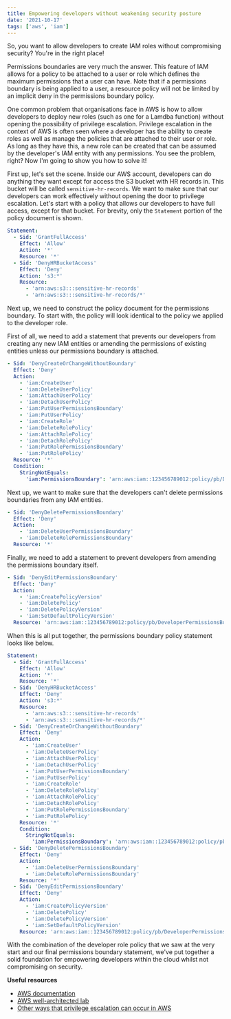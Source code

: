 ```yaml
---
title: Empowering developers without weakening security posture
date: '2021-10-17'
tags: ['aws', 'iam']
---
```


So, you want to allow developers to create IAM roles without compromising security? You're in the right place!

Permissions boundaries are very much the answer. This feature of IAM allows for a policy to be attached to a user or role which defines the maximum permissions that a user can have. Note that if a permissions boundary is being applied to a user, a resource policy will not be limited by an implicit deny in the permissions boundary policy.

One common problem that organisations face in AWS is how to allow developers to deploy new roles (such as one for a Lamdba function) without opening the possibility of privilege escalation. Privilege escalation in the context of AWS is often seen where a developer has the ability to create roles as well as manage the policies that are attached to their user or role. As long as they have this, a new role can be created that can be assumed by the developer's IAM entity with any permissions. You see the problem, right? Now I'm going to show you how to solve it!

First up, let's set the scene. Inside our AWS account, developers can do anything they want except for access the S3 bucket with HR records in. This bucket will be called `sensitive-hr-records`. We want to make sure that our developers can work effectively without opening the door to privilege escalation. Let's start with a policy that allows our developers to have full access, except for that bucket. For brevity, only the `Statement` portion of the policy document is shown.

```yml
Statement:
  - Sid: 'GrantFullAccess'
    Effect: 'Allow'
    Action: '*'
    Resource: '*'
  - Sid: 'DenyHRBucketAccess'
    Effect: 'Deny'
    Action: 's3:*'
    Resource:
      - 'arn:aws:s3:::sensitive-hr-records'
      - 'arn:aws:s3:::sensitive-hr-records/*'
```

Next up, we need to construct the policy document for the permissions boundary. To start with, the policy will look identical to the policy we applied to the developer role. 

First of all, we need to add a statement that prevents our developers from creating any new IAM entities or amending the permissions of existing entities unless our permissions boundary is attached.

```yml
- Sid: 'DenyCreateOrChangeWithoutBoundary'
  Effect: 'Deny'
  Action:
    - 'iam:CreateUser'
    - 'iam:DeleteUserPolicy'
    - 'iam:AttachUserPolicy'
    - 'iam:DetachUserPolicy'
    - 'iam:PutUserPermissionsBoundary'
    - 'iam:PutUserPolicy'
    - 'iam:CreateRole'
    - 'iam:DeleteRolePolicy'
    - 'iam:AttachRolePolicy'
    - 'iam:DetachRolePolicy'
    - 'iam:PutRolePermissionsBoundary'
    - 'iam:PutRolePolicy'
  Resource: '*'
  Condition:
    StringNotEquals:
      'iam:PermissionsBoundary': 'arn:aws:iam::123456789012:policy/pb/DeveloperPermissionsBoundary'
```

Next up, we want to make sure that the developers can't delete permissions boundaries from any IAM entities.

```yml
- Sid: 'DenyDeletePermissionsBoundary'
  Effect: 'Deny'
  Action:
    - 'iam:DeleteUserPermissionsBoundary'
    - 'iam:DeleteRolePermissionsBoundary'
  Resource: '*'
```

Finally, we need to add a statement to prevent developers from amending the permissions boundary itself.

```yml
- Sid: 'DenyEditPermissionsBoundary'
  Effect: 'Deny'
  Action:
    - 'iam:CreatePolicyVersion'
    - 'iam:DeletePolicy'
    - 'iam:DeletePolicyVersion'
    - 'iam:SetDefaultPolicyVersion'
  Resource: 'arn:aws:iam::123456789012:policy/pb/DeveloperPermissionsBoundary'
```

When this is all put together, the permissions boundary policy statement looks like below.

```yml
Statement:
  - Sid: 'GrantFullAccess'
    Effect: 'Allow'
    Action: '*'
    Resource: '*'
  - Sid: 'DenyHRBucketAccess'
    Effect: 'Deny'
    Action: 's3:*'
    Resource:
      - 'arn:aws:s3:::sensitive-hr-records'
      - 'arn:aws:s3:::sensitive-hr-records/*'
  - Sid: 'DenyCreateOrChangeWithoutBoundary'
    Effect: 'Deny'
    Action:
      - 'iam:CreateUser'
      - 'iam:DeleteUserPolicy'
      - 'iam:AttachUserPolicy'
      - 'iam:DetachUserPolicy'
      - 'iam:PutUserPermissionsBoundary'
      - 'iam:PutUserPolicy'
      - 'iam:CreateRole'
      - 'iam:DeleteRolePolicy'
      - 'iam:AttachRolePolicy'
      - 'iam:DetachRolePolicy'
      - 'iam:PutRolePermissionsBoundary'
      - 'iam:PutRolePolicy'
    Resource: '*'
    Condition:
      StringNotEquals:
        'iam:PermissionsBoundary': 'arn:aws:iam::123456789012:policy/pb/DeveloperPermissionsBoundary'
  - Sid: 'DenyDeletePermissionsBoundary'
    Effect: 'Deny'
    Action:
      - 'iam:DeleteUserPermissionsBoundary'
      - 'iam:DeleteRolePermissionsBoundary'
    Resource: '*'
  - Sid: 'DenyEditPermissionsBoundary'
    Effect: 'Deny'
    Action:
      - 'iam:CreatePolicyVersion'
      - 'iam:DeletePolicy'
      - 'iam:DeletePolicyVersion'
      - 'iam:SetDefaultPolicyVersion'
    Resource: 'arn:aws:iam::123456789012:policy/pb/DeveloperPermissionsBoundary'
```

With the combination of the developer role policy that we saw at the very start and our final permissions boundary statement, we've put together a solid foundation for empowering developers within the cloud whilst not compromising on security.

**Useful resources**

- [AWS documentation](https://docs.aws.amazon.com/IAM/latest/UserGuide/access_policies_boundaries.html)
- [AWS well-architected lab](https://www.wellarchitectedlabs.com/security/300_labs/300_iam_permission_boundaries_delegating_role_creation/)
- [Other ways that privilege escalation can occur in AWS](https://rhinosecuritylabs.com/aws/aws-privilege-escalation-methods-mitigation/)